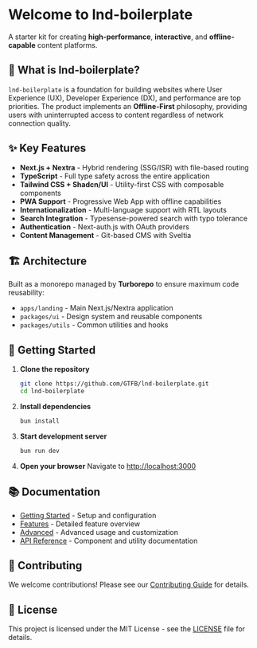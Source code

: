 # Welcome to lnd-boilerplate

A starter kit for creating **high-performance**, **interactive**, and **offline-capable** content platforms.

## 🚀 What is lnd-boilerplate?

`lnd-boilerplate` is a foundation for building websites where User Experience (UX), Developer Experience (DX), and performance are top priorities. The product implements an **Offline-First** philosophy, providing users with uninterrupted access to content regardless of network connection quality.

## ✨ Key Features

- **Next.js + Nextra** - Hybrid rendering (SSG/ISR) with file-based routing
- **TypeScript** - Full type safety across the entire application
- **Tailwind CSS + Shadcn/UI** - Utility-first CSS with composable components
- **PWA Support** - Progressive Web App with offline capabilities
- **Internationalization** - Multi-language support with RTL layouts
- **Search Integration** - Typesense-powered search with typo tolerance
- **Authentication** - Next-auth.js with OAuth providers
- **Content Management** - Git-based CMS with Sveltia

## 🏗️ Architecture

Built as a monorepo managed by **Turborepo** to ensure maximum code reusability:

- `apps/landing` - Main Next.js/Nextra application
- `packages/ui` - Design system and reusable components
- `packages/utils` - Common utilities and hooks

## 🚦 Getting Started

1. **Clone the repository**
   ```bash
   git clone https://github.com/GTFB/lnd-boilerplate.git
   cd lnd-boilerplate
   ```

2. **Install dependencies**
   ```bash
   bun install
   ```

3. **Start development server**
   ```bash
   bun run dev
   ```

4. **Open your browser**
   Navigate to [http://localhost:3000](http://localhost:3000)

## 📚 Documentation

- [Getting Started](./getting-started) - Setup and configuration
- [Features](./features) - Detailed feature overview
- [Advanced](./advanced) - Advanced usage and customization
- [API Reference](./api) - Component and utility documentation

## 🤝 Contributing

We welcome contributions! Please see our [Contributing Guide](https://github.com/GTFB/lnd-boilerplate/blob/main/CONTRIBUTING.md) for details.

## 📄 License

This project is licensed under the MIT License - see the [LICENSE](https://github.com/GTFB/lnd-boilerplate/blob/main/LICENSE) file for details.
